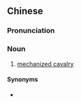 {{also|机械化骑兵}}
==Chinese==
{{zh-forms|s=机械化骑兵|type=32}}

===Pronunciation===
{{zh-pron
|m=jīxièhuà qíbīng
|cat=n
}}

===Noun===
{{zh-noun}}

# [[mechanized cavalry]]

====Synonyms====
* {{zh-l|機械化裝甲部隊}}